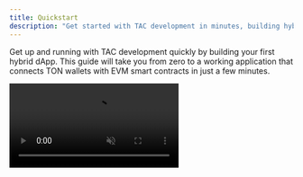 ```yaml
---
title: Quickstart
description: "Get started with TAC development in minutes, building hybrid dApps that connect TON and EVM ecosystems"
---
```


Get up and running with TAC development quickly by building your first hybrid dApp. This guide will take you from zero to a working application that connects TON wallets with EVM smart contracts in just a few minutes.

<Frame>
  <video
    autoPlay
    muted
    loop
    playsInline
    controls
    className="w-full aspect-video"
    src="https://raw.githubusercontent.com/TacBuild/create-tac-app/refs/heads/main/cta.mp4"
  />
</Frame>

<Steps>
  <Step title="Install create-tac-app" icon="download">
    The fastest way to bootstrap a TAC project is using our CLI tool:
    
    ```bash
    npx create-tac-app my-tac-project
    ```
    
    This creates a new directory with a fully configured TAC project including:
    - Smart contracts with proxy implementation
    - Frontend with TAC SDK integration
    - TON wallet connection setup
    - Cross-chain messaging examples
  </Step>

  <Step title="Configure your environment" icon="settings">
    Make sure you have the required tools and accounts:

    - Node.js v18.0.0 or higher
    - Blockchain Accounts:
      - Ethereum wallet with testnet TAC tokens for deployment
      - TON wallet for testing (Tonkeeper or TON Space recommended)
    - Get Testnet Tokens:
      - TAC tokens: [TAC Testnet Faucet](https://spb.faucet.tac.build)

  </Step>

  <Step title="Deploy smart contracts" icon="rocket">
    Navigate to the contracts directory and deploy to TAC testnet:

    ```bash
    cd my-tac-project/contracts
    npm install
    npx hardhat run scripts/deploy.js --network tacTestnet
    ```

    **Take note of the deployed addresses:**

    - SimpleMessage contract address
    - MessageProxy contract address

    These will be displayed in your console after successful deployment.

  </Step>

  <Step title="Update frontend configuration" icon="settings">
    Open `lib/contract_addresses.ts` and update with your deployed contract addresses:
    
    ```typescript
    export const CONTRACT_ADDRESSES = {
      simpleMessage: "0xYourSimpleMessageAddress",
      messageProxy: "0xYourMessageProxyAddress"
    };
    ```
    
    This connects your frontend to the smart contracts you just deployed.
  </Step>

  <Step title="Start the development server" icon="play">
    Return to the project root and start the Next.js development server:

    ```bash
    cd ..
    npm install
    npm run dev
    ```

    Your TAC application is now running at [http://localhost:3000](http://localhost:3000).

    <Check>
      You should see a clean interface with TON Connect integration and example
      messaging functionality.
    </Check>

  </Step>

  <Step title="Connect your TON wallet" icon="wallet">
    Open your application in the browser and:
    1. Click the "Connect Wallet" button
    2. Choose your TON wallet (Tonkeeper, TON Space, etc.)
    3. Approve the connection in your wallet
    4. Verify your wallet address appears in the interface

    The starter app includes a messaging example that demonstrates
    cross-chain communication from TON to your EVM smart contracts.

  </Step>

  <Step title="Test cross-chain functionality" icon="arrow-left-right">
    Try the example functionality:
    1. **Send a Message**: Use the message form to send data from TON to your EVM contract
    2. **Track Status**: Watch the transaction progress through cross-chain stages
    3. **View Results**: See the message stored on the EVM side

    This demonstrates the complete flow of hybrid dApp interaction.

  </Step>

  <Step title="Build your dApp" icon="code">
    Now start customizing for your use case:

    **Smart Contracts** (`contracts/` directory):
    - Modify `SimpleMessage.sol` for your business logic
    - Update `MessageProxy.sol` for custom cross-chain handling
    - Add new contracts as needed

    **Frontend** (`pages/` and `components/` directories):
    - Customize the UI components
    - Add new pages and functionality
    - Integrate additional TAC SDK features

    **Cross-Chain Features**:
    - Asset bridging between TON and EVM
    - Multi-step cross-chain workflows
    - Advanced transaction tracking

  </Step>
</Steps>

## Next Steps

<CardGroup cols={2}>
  <Card
    title="Deploy Smart Contracts"
    icon="rocket"
    href="/build/smart-contracts"
  >
    Learn how to deploy and verify Solidity contracts on TAC EVM
  </Card>

<Card
  title="Build TAC Proxy"
  icon="settings"
  href="/build/smart-contracts/develop-tac-proxy"
>
  Create custom proxy contracts for advanced cross-chain operations
</Card>

<Card title="TAC SDK Deep Dive" icon="blocks" href="/build/sdk/introduction">
  Master the TAC SDK for powerful frontend integrations
</Card>

  <Card
    title="Development Tools"
    icon="inbox"
    href="/build/smart-contracts/tools/hardhat"
  >
    Set up Hardhat, Foundry, and other development tools
  </Card>
</CardGroup>

## Common Issues & Solutions

<AccordionGroup>
  <Accordion title="Contract deployment fails" icon="triangle-alert">
    **Check your setup:**
    - Verify you have testnet TAC tokens in your deployment wallet
    - Ensure your private key is correctly set in `.env`
    - Confirm you're using the correct network configuration

    **Get help:**
    - Check the Hardhat logs for specific error messages
    - Verify contract addresses on the [TAC Explorer](https://spb.explorer.tac.build)

  </Accordion>

<Accordion title="TON wallet won't connect" icon="wallet">

**Troubleshooting steps:**

- Make sure you're using a supported TON wallet
- Clear your browser cache and try again
- Check that your wallet is set to TON testnet
- Verify the TON Connect manifest is accessible

</Accordion>

  <Accordion title="Cross-chain transactions fail" icon="arrow-left-right">
    **Common causes:**
    - Insufficient TON balance for gas fees
    - Invalid contract addresses in configuration
    - Network connectivity issues

    **Solutions:**
    - Check balances in both TON and TAC wallets
    - Verify contract addresses are correct
    - Use the transaction tracking to identify where failures occur

  </Accordion>
</AccordionGroup>
